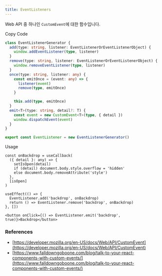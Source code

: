 ```yaml
---
title: EventListeners
---
```


Web API 중 하나인 `CustomEvent`에 대한 함수입니다.

<Steps>

<Step>Copy Code</Step>

```ts title="utils/event-listener.ts"
class EventListenerGenerator {
  add(type: string, listener: EventListenerOrEventListenerObject) {
    window.addEventListener(type, listener)
  }
  remove(type: string, listener: EventListenerOrEventListenerObject) {
    window.removeEventListener(type, listener)
  }
  once(type: string, listener: any) {
    const emitOnce = (event: any) => {
      listener(event)
      remove(type, emitOnce)
    }

    this.add(type, emitOnce)
  }
  emit<T>(type: string, detail?: T) {
    const event = new CustomEvent<T>(type, { detail })
    window.dispatchEvent(event)
  }
}

export const EventListener = new EventListenerGenerator()
```

<Step>Usage</Step>

```tsx
const onBackdrop = useCallback(
  ({ detail }: any) => {
    setIsOpen(detail)
    if (detail) document.body.style.overflow = 'hidden'
    else document.body.removeAttribute('style')
  },
  [isOpen]
)

useEffect(() => {
  EventListener.add('backdrop', onBackdrop)
  return () => EventListener.remove('backdrop', onBackdrop)
}, [])

<button onClick={() => EventListener.emit('backdrop', true)}>Backdrop</button>
```

</Steps>

### References

- [https://developer.mozilla.org/en-US/docs/Web/API/CustomEvent](https://developer.mozilla.org/en-US/docs/Web/API/CustomEvent)
- [https://www.falldowngoboone.com/blog/talk-to-your-react-components-with-custom-events/](https://www.falldowngoboone.com/blog/talk-to-your-react-components-with-custom-events/)
